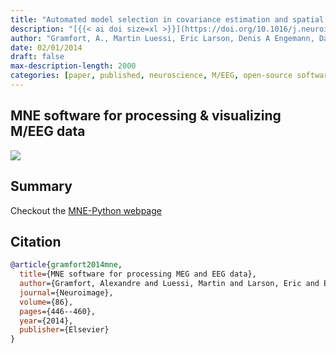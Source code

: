 ```yaml
---
title: "Automated model selection in covariance estimation and spatial whitening of MEG and EEG signals"
description: "[{{< ai doi size=xl >}}](https://doi.org/10.1016/j.neuroimage.2013.10.027) [{{< bi github size=1.5em >}}](https://mne.tools/stable/index.html)"
author: "Gramfort, A., Martin Luessi, Eric Larson, Denis A Engemann, Daniel Strohmeier, Christian Brodbeck, Lauri Parkkonen, Matti S Hämäläinen"
date: 02/01/2014
draft: false
max-description-length: 2000
categories: [paper, published, neuroscience, M/EEG, open-source software]
---
```


## MNE software for processing & visualizing M/EEG data

![](../gramfort_2014_mne.jpeg)

## Summary

Checkout the [MNE-Python webpage](https://mne.tools/stable/index.html)

## Citation

```bibtex
@article{gramfort2014mne,
  title={MNE software for processing MEG and EEG data},
  author={Gramfort, Alexandre and Luessi, Martin and Larson, Eric and Engemann, Denis A and Strohmeier, Daniel and Brodbeck, Christian and Parkkonen, Lauri and H{\"a}m{\"a}l{\"a}inen, Matti S},
  journal={Neuroimage},
  volume={86},
  pages={446--460},
  year={2014},
  publisher={Elsevier}
}
```